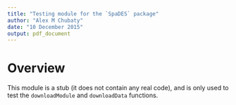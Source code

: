 ```yaml
---
title: "Testing module for the `SpaDES` package"
author: "Alex M Chubaty"
date: "10 December 2015"
output: pdf_document
---
```


# Overview

This module is a stub (it does not contain any real code), and is only used to test the `downloadModule` and `downloadData` functions.
